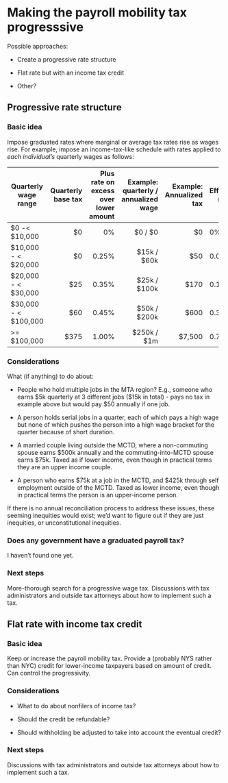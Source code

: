 # Making the payroll mobility tax progresssive

Possible approaches:

-   Create a progressive rate structure

-   Flat rate but with an income tax credit

-   Other?

## Progressive rate structure

### Basic idea

Impose graduated rates where marginal or average tax rates rise as wages rise. For example, impose an income-tax-like schedule with rates applied to *each individual's* quarterly wages as follows:

+-------------------------+--------------------+---------------------------------------+--------------------------------------+----------------+----------------+
| Quarterly wage range    | Quarterly base tax | Plus rate on excess over lower amount | Example: quarterly / annualized wage | Example:\      | Effective rate |
|                         |                    |                                       |                                      | Annualized tax |                |
+=========================+===================:+======================================:+=====================================:+===============:+================+
| \$0 -\< \$10,000        | \$0                | 0%                                    | \$0 / \$0                            | \$0            | 0%             |
+-------------------------+--------------------+---------------------------------------+--------------------------------------+----------------+----------------+
| \$10,000 - \< \$20,000  | \$0                | 0.25%                                 | \$15k / \$60k                        | \$50           | 0.083%         |
+-------------------------+--------------------+---------------------------------------+--------------------------------------+----------------+----------------+
| \$20,000 - \< \$30,000  | \$25               | 0.35%                                 | \$25k / \$100k                       | \$170          | 0.17%          |
+-------------------------+--------------------+---------------------------------------+--------------------------------------+----------------+----------------+
| \$30,000 - \< \$100,000 | \$60               | 0.45%                                 | \$50k / \$200k                       | \$600          | 0.30%          |
+-------------------------+--------------------+---------------------------------------+--------------------------------------+----------------+----------------+
| \>= \$100,000           | \$375              | 1.00%                                 | \$250k / \$1m                        | \$7,500        | 0.75%          |
+-------------------------+--------------------+---------------------------------------+--------------------------------------+----------------+----------------+

### Considerations

What (if anything) to do about:

-   People who hold multiple jobs in the MTA region? E.g., someone who earns \$5k quarterly at 3 different jobs (\$15k in total) - pays no tax in example above but would pay \$50 annually if one job.

-   A person holds serial jobs in a quarter, each of which pays a high wage but none of which pushes the person into a high wage bracket for the quarter because of short duration.

-   A married couple living outside the MCTD, where a non-commuting spouse earns \$500k annually and the commuting-into-MCTD spouse earns \$75k. Taxed as if lower income, even though in practical terms they are an upper income couple.

-   A person who earns \$75k at a job in the MCTD, and \$425k through self employment outside of the MCTD. Taxed as lower income, even though in practical terms the person is an upper-income person.

If there is no annual reconciliation process to address these issues, these seeming inequities would exist; we'd want to figure out if they are just inequities, or unconstitutional inequities.

### Does any government have a graduated payroll tax?

I haven't found one yet.

### Next steps

More-thorough search for a progressive wage tax. Discussions with tax administrators and outside tax attorneys about how to implement such a tax.

## Flat rate with income tax credit

### Basic idea

Keep or increase the payroll mobility tax. Provide a (probably NYS rather than NYC) credit for lower-income taxpayers based on amount of credit. Can control the progressivity.

### Considerations

-   What to do about nonfilers of income tax?

-   Should the credit be refundable?

-   Should withholding be adjusted to take into account the eventual credit?

### Next steps

Discussions with tax administrators and outside tax attorneys about how to implement such a tax.
